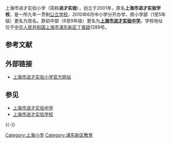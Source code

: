 {{distinguish|上海市进才实验中学|上海市进才实验学校|上海市进才中学}}
{{Infobox School
|name           =上海市进才实验小学
|other_name     =Shanghai JinCai Experimental Primary School
|image          = [[File:上海市进才实验小学.JPG|250px]]
|logo           =
|motto          =乐、健、和、实
|established    =2003年
|type           =小学
|district       ={{CHN}}[[上海市|上海市]][[浦东新区|浦东新区]]
|grades         =6个
|area           = 28741m<sup>2</sup>
|principal      =
|students       =
|magazine       =
|free_label     =
|free_text      =
|free_label1    =所属社区
|free_text1     =[[联洋国际社区|联洋国际社区]]
|free_label2    =办学理念
|free_text2     =为学生的卓越发展而服务
|free_label3    = 教育理念
|free_text3     = 以学生发展为本，教育好每一位学生，让每一位学生在自信、负责、快乐、成功中得到主动发展
|free_label4    = 联系电话
|free_text4     = {{tel|86|21|5833 1316}}
|free_label5    = 电子邮箱
|free_text5     = ytzgdi25@163.com
|free_label6  = 邮政编码
|free_text6  =  200135
|address        ={{PRC}}[[上海市|上海市]][[浦东新区|浦东新区]][[联洋国际社区|联洋国际社区]]丁香路1289号
|website        =https://archive.is/20040617011859/http://www.hsjcgj.pudong-edu.sh.cn/
}}

上海市进才实验小学（简称'''进才实验'''），创立于2001年，原名'''上海市进才实验学校'''，是一所九年一贯制[[公立学校|公立学校]]，2010年6月中小学分开办学，原小学部（1至5年级）更名为现名。原初中部（6至9年级）更名为'''[[上海市进才实验中学|上海市进才实验中学]]'''。学校地址位于[[中华人民共和国|中华人民共和国]][[上海市|上海市]][[浦东新区|浦东新区]][[丁香路|丁香路]]1289号。

==参考文献==
{{Reflist}}

==外部链接==
*[https://archive.is/20040617011859/http://www.hsjcgj.pudong-edu.sh.cn/ 上海市进才实验小学官方网站]

==参见==
*[[上海市进才实验中学|上海市进才实验中学]]
*[[上海市进才实验学校|上海市进才实验学校]]

{{-}}
{{联洋新社区}}
{{上海教育小作品}}

[[Category:上海小学|Category:上海小学]]
[[Category:浦东新区教育|Category:浦东新区教育]]